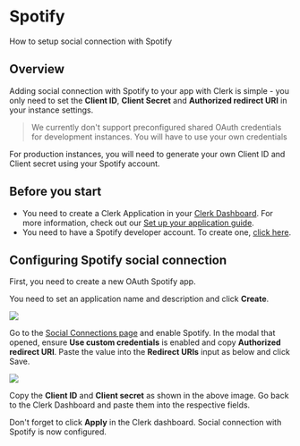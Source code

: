 # Spotify

How to setup social connection with Spotify

## Overview

Adding social connection with Spotify to your app with Clerk is simple - you only need to set the **Client ID**, **Client Secret** and **Authorized redirect URI** in your instance settings.

> We currently don't support preconfigured shared OAuth credentials for development instances. You will have to use your own credentials

For production instances, you will need to generate your own Client ID and Client secret using your Spotify account.

## Before you start

- You need to create a Clerk Application in your [Clerk Dashboard](https://dashboard.clerk.dev/). For more information, check out our [Set up your application guide](/docs/quickstarts/setup-clerk).
- You need to have a Spotify developer account. To create one, [click here](https://developer.spotify.com/).

## Configuring Spotify social connection

First, you need to create a new OAuth Spotify app.

You need to set an application name and description and click **Create**.

![](/docs/images/authentication-providers/spotify/40307d1b86df4a302eab0b4838595625115a8a98-1891x831.png)

Go to the [Social Connections page](https://dashboard.clerk.dev/last-active?path=authentication/social) and enable Spotify. In the modal that opened, ensure **Use custom credentials** is enabled and copy **Authorized redirect URI**. Paste the value into the **Redirect URIs** input as below and click Save.

![](/docs/images/authentication-providers/spotify/e7e7b20ac200f2a6d8c7a14f37f0c34743c098b9-1891x831.png)

Copy the **Client ID** and **Client secret** as shown in the above image. Go back to the Clerk Dashboard and paste them into the respective fields.

Don't forget to click **Apply** in the Clerk dashboard. Social connection with Spotify is now configured.
